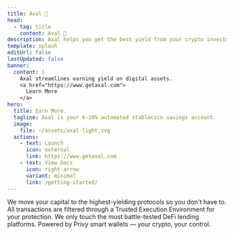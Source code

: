 ```yaml
---
title: Axal 🚀 
head:
  - tag: title
    content: Axal 🚀
description: Axal helps you get the best yield from your crypto investments.
template: splash
editUrl: false
lastUpdated: false
banner:
  content: |
    Axal streamlines earning yield on digital assets.
    <a href="https://www.getaxal.com">
      Learn More
    </a>
hero:
  title: Earn More.
  tagline: Axal is your 6-10% automated stablecoin savings account.
  image:
    file: ~/assets/axal-light.svg
  actions:
    - text: Launch
      icon: external
      link: https://www.getaxal.com
    - text: View Docs
      icon: right-arrow
      variant: minimal
      link: /getting-started/
---
```



<CardGrid stagger>
	<Card title="6–10% APY, Automatically" icon="star">
		We move your capital to the highest-yielding protocols so you don't have to.
	</Card>
	<Card title="Security First" icon="setting">
		All transactions are filtered through a Trusted Execution Environment for your protection.
	</Card>
	<Card title="Tier-1 Protocols Only" icon="random">
		We only touch the most battle-tested DeFi lending platforms.
	</Card>
	<Card title="Non-Custodial by Default" icon="external">
		Powered by Privy smart wallets — your crypto, your control.
	</Card>
</CardGrid>



<AboutAstro title="Brought to you by" theme="dark" />
